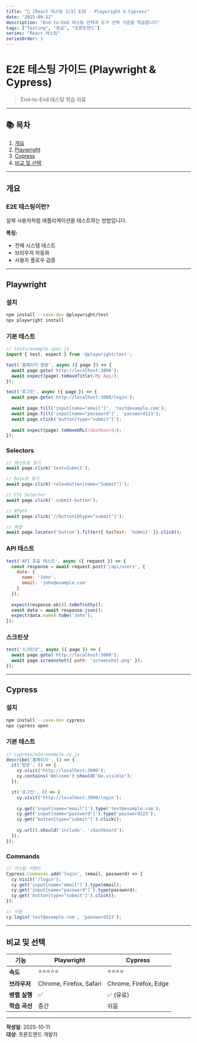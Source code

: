 ```yaml
---
title: "🧪 [React 테스팅 3/3] E2E - Playwright & Cypress"
date: "2025-09-22"
description: "End-to-End 테스팅 전략과 도구 선택 기준을 학습합니다"
tags: ["Testing", "중급", "프론트엔드"]
series: "React 테스팅"
seriesOrder: 3
---
```


# E2E 테스팅 가이드 (Playwright & Cypress)

> End-to-End 테스팅 학습 자료

---

## 📚 목차

1. [개요](#개요)
2. [Playwright](#playwright)
3. [Cypress](#cypress)
4. [비교 및 선택](#비교-및-선택)

---

## 개요

### E2E 테스팅이란?

실제 사용자처럼 애플리케이션을 테스트하는 방법입니다.

**특징:**
- 전체 시스템 테스트
- 브라우저 자동화
- 사용자 플로우 검증

---

## Playwright

### 설치

```bash
npm install --save-dev @playwright/test
npx playwright install
```

### 기본 테스트

```javascript
// tests/example.spec.js
import { test, expect } from '@playwright/test';

test('홈페이지 방문', async ({ page }) => {
  await page.goto('http://localhost:3000');
  await expect(page).toHaveTitle(/My App/);
});

test('로그인', async ({ page }) => {
  await page.goto('http://localhost:3000/login');
  
  await page.fill('input[name="email"]', 'test@example.com');
  await page.fill('input[name="password"]', 'password123');
  await page.click('button[type="submit"]');
  
  await expect(page).toHaveURL(/dashboard/);
});
```

### Selectors

```javascript
// 텍스트로 찾기
await page.click('text=Submit');

// Role로 찾기
await page.click('role=button[name="Submit"]');

// CSS Selector
await page.click('.submit-button');

// XPath
await page.click('//button[@type="submit"]');

// 복합
await page.locator('button').filter({ hasText: 'Submit' }).click();
```

### API 테스트

```javascript
test('API 호출 테스트', async ({ request }) => {
  const response = await request.post('/api/users', {
    data: {
      name: 'John',
      email: 'john@example.com'
    }
  });
  
  expect(response.ok()).toBeTruthy();
  const data = await response.json();
  expect(data.name).toBe('John');
});
```

### 스크린샷

```javascript
test('스크린샷', async ({ page }) => {
  await page.goto('http://localhost:3000');
  await page.screenshot({ path: 'screenshot.png' });
});
```

---

## Cypress

### 설치

```bash
npm install --save-dev cypress
npx cypress open
```

### 기본 테스트

```javascript
// cypress/e2e/example.cy.js
describe('홈페이지', () => {
  it('방문', () => {
    cy.visit('http://localhost:3000');
    cy.contains('Welcome').should('be.visible');
  });

  it('로그인', () => {
    cy.visit('http://localhost:3000/login');
    
    cy.get('input[name="email"]').type('test@example.com');
    cy.get('input[name="password"]').type('password123');
    cy.get('button[type="submit"]').click();
    
    cy.url().should('include', '/dashboard');
  });
});
```

### Commands

```javascript
// 커스텀 커맨드
Cypress.Commands.add('login', (email, password) => {
  cy.visit('/login');
  cy.get('input[name="email"]').type(email);
  cy.get('input[name="password"]').type(password);
  cy.get('button[type="submit"]').click();
});

// 사용
cy.login('test@example.com', 'password123');
```

---

## 비교 및 선택

| 기능 | Playwright | Cypress |
|------|-----------|---------|
| **속도** | ⭐⭐⭐⭐⭐ | ⭐⭐⭐⭐ |
| **브라우저** | Chrome, Firefox, Safari | Chrome, Firefox, Edge |
| **병렬 실행** | ✅ | ✅ (유료) |
| **학습 곡선** | 중간 | 쉬움 |

---

**작성일**: 2025-10-11  
**대상**: 프론트엔드 개발자

